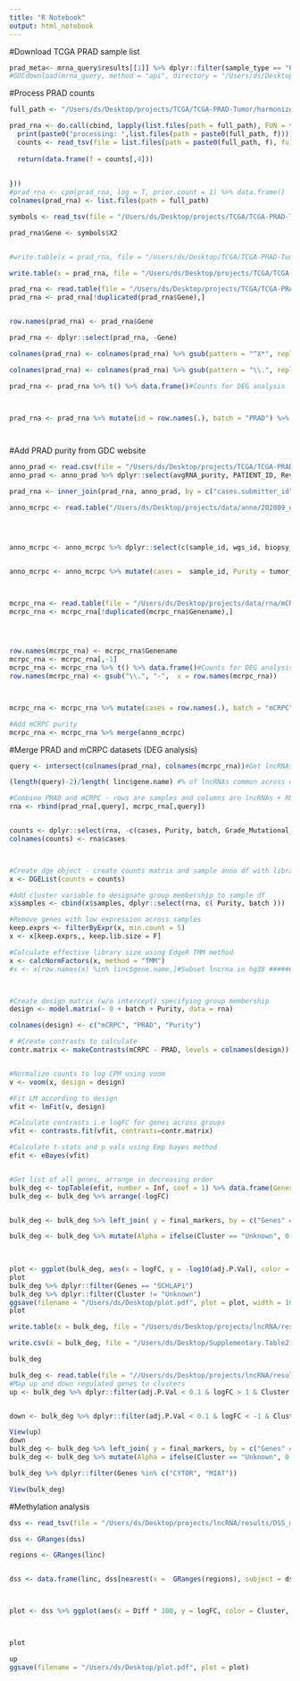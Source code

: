 ```yaml
---
title: "R Notebook"
output: html_notebook
---
```


#Download TCGA PRAD sample list
```r

prad_meta<- mrna_query$results[[1]] %>% dplyr::filter(sample_type == "Primary Tumor")
#GDCdownload(mrna_query, method = "api", directory = "/Users/ds/Desktop")
```



#Process PRAD counts
```r
full_path <- "/Users/ds/Desktop/projects/TCGA/TCGA-PRAD-Tumor/harmonized/Transcriptome_Profiling/Gene_Expression_Quantification/"

prad_rna <- do.call(cbind, lapply(list.files(path = full_path), FUN = function(f){
  print(paste0("processing: ",list.files(path = paste0(full_path, f))))
  counts <- read_tsv(file = list.files(path = paste0(full_path, f), full.names = T), skip = 6, col_names = F )
  
  return(data.frame(f = counts[,4]))
  
  
}))
#prad_rna <- cpm(prad_rna, log = T, prior.count = 1) %>% data.frame()
colnames(prad_rna) <- list.files(path = full_path)

symbols <- read_tsv(file = "/Users/ds/Desktop/projects/TCGA/TCGA-PRAD-Tumor/harmonized/Transcriptome_Profiling/Gene_Expression_Quantification/0007888f-8d96-4c01-8251-7fef6cc71596/88215dd0-5841-44f1-9393-eefd8238cbb3.rna_seq.augmented_star_gene_counts.tsv", skip = 6, col_names = F)[,2]

prad_rna$Gene <- symbols$X2


#write.table(x = prad_rna, file = "/Users/ds/Desktop/TCGA/TCGA-PRAD-Tumor/prad_rna_cpm.txt", quote = F, sep = "\t", row.names = F, col.names = T)

write.table(x = prad_rna, file = "/Users/ds/Desktop/projects/TCGA/TCGA-PRAD-Tumor/prad_rna_counts.txt", quote = F, sep = "\t", row.names = F, col.names = T)
```




```r

prad_rna <- read.table(file = "/Users/ds/Desktop/projects/TCGA/TCGA-PRAD-Tumor/prad_rna_counts.txt", header = T)
prad_rna <- prad_rna[!duplicated(prad_rna$Gene),]


row.names(prad_rna) <- prad_rna$Gene 

prad_rna <- dplyr::select(prad_rna, -Gene)

colnames(prad_rna) <- colnames(prad_rna) %>% gsub(pattern = "^X*", replacement = "")

colnames(prad_rna) <- colnames(prad_rna) %>% gsub(pattern = "\\.", replacement = "-")

prad_rna <- prad_rna %>% t() %>% data.frame()#Counts for DEG analysis



prad_rna <- prad_rna %>% mutate(id = row.names(.), batch = "PRAD") %>% merge(dplyr::select(prad_meta , c(id, cases.submitter_id) ))




```



#Add PRAD purity from GDC website
```r
anno_prad <- read.csv(file = "/Users/ds/Desktop/projects/TCGA/TCGA-PRAD-Tumor/prad_supp.csv", header = T)
anno_prad <- anno_prad %>% dplyr::select(avgRNA_purity, PATIENT_ID, Reviewed_Gleason_sum)

prad_rna <- inner_join(prad_rna, anno_prad, by = c("cases.submitter_id" = "PATIENT_ID")) %>% mutate(Purity = avgRNA_purity * 100, cases = cases.submitter_id, Grade_Mutational_status = Reviewed_Gleason_sum)


```

```r
anno_mcrpc <- read.table("/Users/ds/Desktop/projects/data/anno/202009_deepRNAseq_sample_full.txt", header =T)




anno_mcrpc <- anno_mcrpc %>% dplyr::select(c(sample_id, wgs_id, biopsy_site,tumor_purity_wgs, tumor_purity_rna , tumor_purity_hist, AR))


anno_mcrpc <- anno_mcrpc %>% mutate(cases =  sample_id, Purity = tumor_purity_rna, Grade_Mutational_status =AR) %>% dplyr::select(cases, Purity, Grade_Mutational_status)



mcrpc_rna <- read.table(file = "/Users/ds/Desktop/projects/data/rna/mCRPC_RNA_counts_genename.txt", header = T)
mcrpc_rna <- mcrpc_rna[!duplicated(mcrpc_rna$Genename),]




row.names(mcrpc_rna) <- mcrpc_rna$Genename
mcrpc_rna <- mcrpc_rna[,-1]
mcrpc_rna <- mcrpc_rna %>% t() %>% data.frame()#Counts for DEG analysis
row.names(mcrpc_rna) <- gsub("\\.", "-",  x = row.names(mcrpc_rna))



mcrpc_rna <- mcrpc_rna %>% mutate(cases = row.names(.), batch = "mCRPC")

#Add mCRPC purity
mcrpc_rna <- mcrpc_rna %>% merge(anno_mcrpc)


```

#Merge PRAD and mCRPC datasets (DEG analysis)
```r

query <- intersect(colnames(prad_rna), colnames(mcrpc_rna))#Get lncRNAs in common + cases + purity

(length(query)-2)/length( linc$gene.name) #% of lncRNAs common across datasets

#Combine PRAD and mCRPC - rows are samples and columns are lncRNAs + RNA purity
rna <- rbind(prad_rna[,query], mcrpc_rna[,query])



```



```r
counts <- dplyr::select(rna, -c(cases, Purity, batch, Grade_Mutational_status)) %>% t() %>% data.frame()
colnames(counts) <- rna$cases



#Create dge object - create counts matrix and sample anno df with library sizes
x <- DGEList(counts = counts)

#Add cluster variable to designate group membership to sample df
x$samples <- cbind(x$samples, dplyr::select(rna, c( Purity, batch )))

#Remove genes with low expression across samples
keep.exprs <- filterByExpr(x, min.count = 5)
x <- x[keep.exprs,, keep.lib.size = F]

#Calculate effective library size using EdgeR TMM method
x <- calcNormFactors(x, method = "TMM")
#x <- x[row.names(x) %in% linc$gene.name,]#Subset lncrna in hg38 ###############



#Create design matrix (w/o intercept) specifying group membership
design <- model.matrix(~ 0 + batch + Purity, data = rna) 

colnames(design) <- c("mCRPC", "PRAD", "Purity")

# #Create contrasts to calculate
contr.matrix <- makeContrasts(mCRPC - PRAD, levels = colnames(design))


#Normalize counts to log CPM using voom
v <- voom(x, design = design)

#Fit LM according to design
vfit <- lmFit(v, design)

#Calculate contrasts i.e logFC for genes across groups
vfit <- contrasts.fit(vfit, contrasts=contr.matrix)

#Calculate t-stats and p vals using Emp bayes method
efit <- eBayes(vfit)


#Get list of all genes, arrange in decreasing order
bulk_deg <- topTable(efit, number = Inf, coef = 1) %>% data.frame(Genes = row.names(.))  %>% arrange(-logFC) 
bulk_deg <- bulk_deg %>% arrange(-logFC)



```


```r
bulk_deg <- bulk_deg %>% left_join( y = final_markers, by = c("Genes" = "gene")) %>% mutate(Cluster = ifelse(is.na(cluster), "Unknown", cluster))

bulk_deg <- bulk_deg %>% mutate(Alpha = ifelse(Cluster == "Unknown", 0.1, 1))

                                          
                                   
plot <- ggplot(bulk_deg, aes(x = logFC, y = -log10(adj.P.Val), color = Cluster, alpha = Alpha, label = Genes) ) + geom_point() + scale_color_manual(values = c("purple", "orange", "red", "black", "darkgreen", "navy", "grey")) + geom_hline(yintercept = -log10(0.1), linetype= 'dashed') + geom_vline(xintercept = c(-1,1), linetype = 'dashed') + geom_text_repel(data = dplyr::filter(bulk_deg, abs(logFC) > 1 & adj.P.Val < 0.1  & Cluster !="Unknown" ), force = 0.8, size = 2) + scale_alpha(range = c(0.8,1)) + theme_classic()
plot                                   
bulk_deg %>% dplyr::filter(Genes == "SCHLAP1")
bulk_deg %>% dplyr::filter(Cluster != "Unknown")
ggsave(filename = "/Users/ds/Desktop/plot.pdf", plot = plot, width = 10)
plot

```


```r

write.table(x = bulk_deg, file = "/Users/ds/Desktop/projects/lncRNA/results/mCRPC_PRAD_deg.txt", quote = F, sep = "\t", row.names = F, col.names = T)

write.csv(x = bulk_deg, file = "/Users/ds/Desktop/Supplementary.Table2.csv",quote = F, row.names = F)

bulk_deg

bulk_deg <- read.table(file = "//Users/ds/Desktop/projects/lncRNA/results/mCRPC_PRAD_deg.txt", header = T)
#Map up and down regulated genes to clusters
up <- bulk_deg %>% dplyr::filter(adj.P.Val < 0.1 & logFC > 1 & Cluster != "Unknown") 


down <- bulk_deg %>% dplyr::filter(adj.P.Val < 0.1 & logFC < -1 & Cluster != "Unknown")  

View(up)
down
bulk_deg <- bulk_deg %>% left_join( y = final_markers, by = c("Genes" = "gene")) %>% mutate(Cluster = ifelse(is.na(cluster), "Unknown", cluster))
bulk_deg <- bulk_deg %>% mutate(Alpha = ifelse(Cluster == "Unknown", 0.1, 1))

bulk_deg %>% dplyr::filter(Genes %in% c("CYTOR", "MIAT"))

View(bulk_deg)
```


#Methylation analysis
```r



dss <- read_tsv(file = "/Users/ds/Desktop/projects/lncRNA/results/DSS_mCPRC_PRAD.bed", col_names = c("chrom", "start", "end", "Diff", "Stat"))

dss <- GRanges(dss)

regions <- GRanges(linc)


dss <- data.frame(linc, dss[nearest(x =  GRanges(regions), subject = dss),] ) %>% inner_join(bulk_deg, by = c("gene.name" = "Genes" )) %>% mutate(Sig = ifelse(gene.name %in% up$Genes & Diff < -0.05, "A", ifelse(gene.name %in% down$Genes & Diff > 0.05, "B", "Other")   ))



plot <- dss %>% ggplot(aes(x = Diff * 100, y = logFC, color = Cluster, label= gene.name, alpha = Sig)) + geom_point(size= 1) + geom_vline(xintercept = c(-5,5), linetype = "dashed")  + geom_hline(yintercept = c(-1,1), linetype = "dashed") + geom_text_repel(data = dplyr::filter(dss, Sig %in% c("A", "B") & Cluster != "Unknown"), force =10, size = 2.5) + scale_alpha_manual(values = c(1,1,0.5))  + ylab("logFC mCRPC v.s. PRAD") + xlab("Methylation difference mCPRC - PRAD") + scale_color_manual(values = c("purple", "orange", "red", "black", "darkgreen", "navy", "grey")) + theme_classic()



plot

up
ggsave(filename = "/Users/ds/Desktop/plot.pdf", plot = plot)


```


